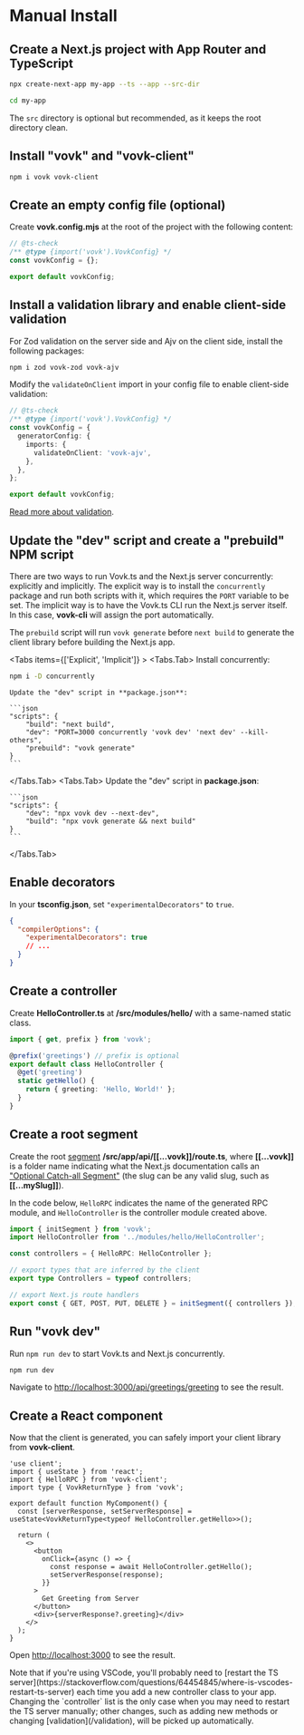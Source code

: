 
# Manual Install

<Steps>

## Create a Next.js project with App Router and TypeScript

```bash npm2yarn
npx create-next-app my-app --ts --app --src-dir
```
```bash
cd my-app
```

The `src` directory is optional but recommended, as it keeps the root directory clean.

## Install "vovk" and "vovk-client"

```sh npm2yarn
npm i vovk vovk-client
```

## Create an empty config file (optional)

Create **vovk.config.mjs** at the root of the project with the following content:

```ts filename="vovk.config.mjs"
// @ts-check
/** @type {import('vovk').VovkConfig} */
const vovkConfig = {};

export default vovkConfig;
```

## Install a validation library and enable client-side validation

For Zod validation on the server side and Ajv on the client side, install the following packages:

```sh npm2yarn
npm i zod vovk-zod vovk-ajv
```

Modify the `validateOnClient` import in your config file to enable client-side validation:

```ts filename="vovk.config.mjs"
// @ts-check
/** @type {import('vovk').VovkConfig} */
const vovkConfig = {
  generatorConfig: {
    imports: {
      validateOnClient: 'vovk-ajv',
    },
  },
};

export default vovkConfig;
```

[Read more about validation](/validation).

## Update the "dev" script and create a "prebuild" NPM script

There are two ways to run Vovk.ts and the Next.js server concurrently: explicitly and implicitly. The explicit way is to install the `concurrently` package and run both scripts with it, which requires the `PORT` variable to be set. The implicit way is to have the Vovk.ts CLI run the Next.js server itself. In this case, **vovk-cli** will assign the port automatically.

The `prebuild` script will run `vovk generate` before `next build` to generate the client library before building the Next.js app.

<Tabs items={['Explicit', 'Implicit']} >
  <Tabs.Tab>
    Install concurrently:
```sh npm2yarn
npm i -D concurrently
```

    Update the "dev" script in **package.json**:

    ```json
    "scripts": {
        "build": "next build",    
        "dev": "PORT=3000 concurrently 'vovk dev' 'next dev' --kill-others",
        "prebuild": "vovk generate"
    }
    ```

  </Tabs.Tab>
  <Tabs.Tab>
    Update the "dev" script in **package.json**:

    ```json
    "scripts": {
        "dev": "npx vovk dev --next-dev",
        "build": "npx vovk generate && next build"
    }
    ```

  </Tabs.Tab>
</Tabs>

## Enable decorators

In your **tsconfig.json**, set `"experimentalDecorators"` to `true`.

```json
{
  "compilerOptions": {
    "experimentalDecorators": true
    // ...
  }
}
```

## Create a controller

Create **HelloController.ts** at **/src/modules/hello/** with a same-named static class.

```ts filename="src/modules/hello/HelloController.ts"
import { get, prefix } from 'vovk';

@prefix('greetings') // prefix is optional
export default class HelloController {
  @get('greeting')
  static getHello() {
    return { greeting: 'Hello, World!' };
  }
}
```

## Create a root segment

Create the root [segment](/segment) **/src/app/api/[[...vovk]]/route.ts**, where **[[...vovk]]** is a folder name indicating what the Next.js documentation calls an ["Optional Catch-all Segment"](https://nextjs.org/docs/pages/building-your-application/routing/dynamic-routes#optional-catch-all-segments) (the slug can be any valid slug, such as <nobr>**[[...mySlug]]**</nobr>).

In the code below, `HelloRPC` indicates the name of the generated RPC module, and `HelloController` is the controller module created above.

```ts filename="src/app/api/[[...vovk]]/route.ts"
import { initSegment } from 'vovk';
import HelloController from '../modules/hello/HelloController';

const controllers = { HelloRPC: HelloController };

// export types that are inferred by the client
export type Controllers = typeof controllers;

// export Next.js route handlers
export const { GET, POST, PUT, DELETE } = initSegment({ controllers });
```

## Run "vovk dev"

Run `npm run dev` to start Vovk.ts and Next.js concurrently.

```sh npm2yarn
npm run dev
```

Navigate to [http://localhost:3000/api/greetings/greeting](http://localhost:3000/api/greetings/greeting) to see the result.

## Create a React component

Now that the client is generated, you can safely import your client library from **vovk-client**.

```tsx filename="src/app/page.tsx"
'use client';
import { useState } from 'react';
import { HelloRPC } from 'vovk-client';
import type { VovkReturnType } from 'vovk';

export default function MyComponent() {
  const [serverResponse, setServerResponse] = useState<VovkReturnType<typeof HelloController.getHello>>();

  return (
    <>
      <button
        onClick={async () => {
          const response = await HelloController.getHello();
          setServerResponse(response);
        }}
      >
        Get Greeting from Server
      </button>
      <div>{serverResponse?.greeting}</div>
    </>
  );
}
```

Open [http://localhost:3000](http://localhost:3000) to see the result.

<Callout type="info" emoji="ℹ️">
  Note that if you're using VSCode, you'll probably need to [restart the TS
  server](https://stackoverflow.com/questions/64454845/where-is-vscodes-restart-ts-server) each time you add a new
  controller class to your app. Changing the `controller` list is the only case when you may need to restart the TS server
  manually; other changes, such as adding new methods or changing [validation](/validation), will be picked up automatically.
</Callout>

</Steps>
